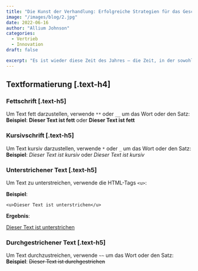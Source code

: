```yaml
---
title: "Die Kunst der Verhandlung: Erfolgreiche Strategien für das Geschäft"
image: "/images/blog/2.jpg"
date: 2022-06-16
author: "Allium Johnson"
categories:
  - Vertrieb
  - Innovation
draft: false

excerpt: "Es ist wieder diese Zeit des Jahres – die Zeit, in der sowohl die Temperaturen als auch die Stromkosten steigen."
---
```


## Textformatierung [.text-h4]

### Fettschrift [.text-h5]

Um Text fett darzustellen, verwende `**` oder `__` um das Wort oder den Satz:  
**Beispiel**: **Dieser Text ist fett** oder **Dieser Text ist fett**

### Kursivschrift [.text-h5]

Um Text kursiv darzustellen, verwende `*` oder `_` um das Wort oder den Satz:  
**Beispiel**: _Dieser Text ist kursiv_ oder _Dieser Text ist kursiv_

### Unterstrichener Text [.text-h5]

Um Text zu unterstreichen, verwende die HTML-Tags `<u>`:

**Beispiel**:

`<u>Dieser Text ist unterstrichen</u>`

**Ergebnis**:

<u>Dieser Text ist unterstrichen</u>

### Durchgestrichener Text [.text-h5]

Um Text durchzustreichen, verwende `~~` um das Wort oder den Satz:  
**Beispiel**: ~~Dieser Text ist durchgestrichen~~

